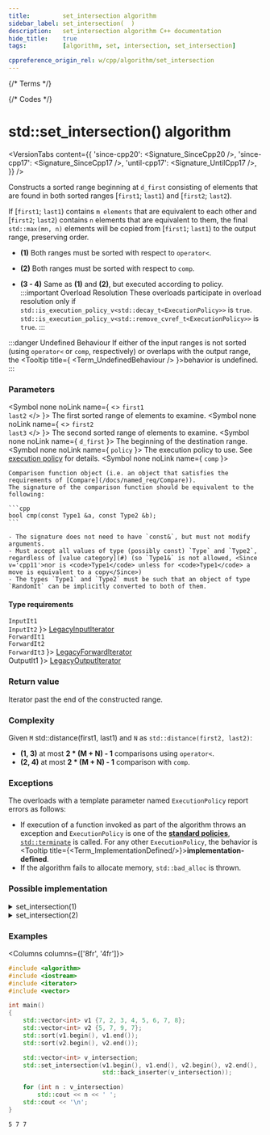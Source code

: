 ```yaml
---
title:         set_intersection algorithm
sidebar_label: set_intersection(  )
description:   set_intersection algorithm C++ documentation
hide_title:    true
tags:          [algorithm, set, intersection, set_intersection]

cppreference_origin_rel: w/cpp/algorithm/set_intersection
---
```



{/* Terms */}


{/* Codes */}


# std::set_intersection() algorithm

<VersionTabs content={{
  'since-cpp20': <Signature_SinceCpp20 />,
  'since-cpp17': <Signature_SinceCpp17 />,
  'until-cpp17': <Signature_UntilCpp17 />,
}} />

Constructs a sorted range beginning at `d_first` consisting of elements that are found in both sorted ranges [`first1`; `last1`) and [`first2`; `last2`).

If [`first1`; `last1`) contains `m elements` that are equivalent to each other and [`first2`; `last2`) contains `n` elements that are equivalent to them,
the final `std::max(mn, n)` elements will be copied from [`first1`; `last1`) to the output range, preserving order.

- **(1)** Both ranges must be sorted with respect to `operator<`.

- **(2)** Both ranges must be sorted with respect to `comp`.

- **(3 - 4)** Same as **(1)** and **(2)**, but executed according to policy.
	:::important Overload Resolution
	These overloads participate in overload resolution only if
	<Until v='cpp20'> <code>std::is_execution_policy_v&lt;std::decay_t&lt;ExecutionPolicy&gt;&gt;</code> is <code>true</code>. </Until>
	<Since v='cpp20'> <code>std::is_execution_policy_v&lt;std::remove_cvref_t&lt;ExecutionPolicy&gt;&gt;</code> is <code>true</code>. </Since>
	:::

:::danger Undefined Behaviour
If either of the input ranges is not sorted (using `operator<` or `comp`, respectively) or overlaps with the output range,
the <Tooltip title={ <Term_UndefinedBehaviour /> }>behavior is undefined</Tooltip>.
:::

### Parameters

<SymbolTable>

  <Symbol none noLink name={ <> <code>first1</code> <br/> <code>last2</code> </> }>
    The first sorted range of elements to examine.
  </Symbol>
  <Symbol none noLink name={ <> <code>first2</code> <br/> <code>last3</code> </> }>
    The second sorted range of elements to examine.
  </Symbol>
  <Symbol none noLink name={ <code>d_first</code> }>
    The beginning of the destination range.
  </Symbol>
  <Symbol none noLink name={ <code>policy</code> }>
    The execution policy to use. See <a href="">execution policy</a> for details.
  </Symbol>
  <Symbol none noLink name={ <code>comp</code> }>

    Comparison function object (i.e. an object that satisfies the requirements of [Compare](/docs/named_req/Compare)).
    The signature of the comparison function should be equivalent to the following:

    ```cpp
    bool cmp(const Type1 &a, const Type2 &b);
    ```

    - The signature does not need to have `const&`, but must not modify arguments.
    - Must accept all values of type (possibly const) `Type` and `Type2`, regardless of [value category](#) (so `Type1&` is not allowed, <Since v='cpp11'>nor is <code>Type1</code> unless for <code>Type1</code> a move is equivalent to a copy</Since>)
    - The types `Type1` and `Type2` must be such that an object of type `RandomIt` can be implicitly converted to both of them.
  </Symbol>
</SymbolTable>

#### Type requirements

<SymbolTable>
  <Symbol none noLink name={ <> <code>InputIt1</code> <br/> <code>InputIt2</code> </> }>
    <a href="/docs/named_req/LegacyInputIterator">LegacyInputIterator</a> <br/>
  </Symbol>
  <Symbol none noLink name={ <> <code>ForwardIt1</code> <br/> <code>ForwardIt2</code> <br/> <code>ForwardIt3</code></> }>
    <a href="/docs/named_req/LegacyForwardIterator">LegacyForwardIterator</a> <br/>
  </Symbol>
  <Symbol none noLink name={ <code>OutputIt1</code> }>
    <a href="/docs/named_req/LegacyOutputIterator">LegacyOutputIterator</a>
  </Symbol>
</SymbolTable>

### Return value

Iterator past the end of the constructed range.

### Complexity

Given `M` std::distance(first1, last1) and `N` as `std::distance(first2, last2)`:

- **(1, 3)** at most **2 \* (M + N) - 1** comparisons using `operator<`.
- **(2, 4)** at most **2 \* (M + N) - 1** comparison with `comp`.

### Exceptions

The overloads with a template parameter named `ExecutionPolicy` report errors as follows:
- If execution of a function invoked as part of the algorithm throws an exception and `ExecutionPolicy` is one of the [**standard policies**](#), [`std::terminate`](#) is called.
	For any other `ExecutionPolicy`, the behavior is <Tooltip title={<Term_ImplementationDefined/>}>**implementation-defined**</Tooltip>.
- If the algorithm fails to allocate memory, `std::bad_alloc` is thrown.

### Possible implementation

<details>
<summary>set_intersection(1)</summary>

```cpp
template<class InputIt1, class InputIt2, class OutputIt>
OutputIt set_intersection(InputIt1 first1, InputIt1 last1,
                          InputIt2 first2, InputIt2 last2, OutputIt d_first)
{
    while (first1 != last1 && first2 != last2)
    {
        if (*first1 < *first2)
            ++first1;
        else
        {
            if (!(*first2 < *first1))
                *d_first++ = *first1++; // *first1 and *first2 are equivalent.
            ++first2;
        }
    }
    return d_first;
}
```

</details>

<details>
<summary>set_intersection(2)</summary>

```cpp
template<class InputIt1, class InputIt2, class OutputIt, class Compare>
OutputIt set_intersection(InputIt1 first1, InputIt1 last1,
                          InputIt2 first2, InputIt2 last2, OutputIt d_first, Compare comp)
{
    while (first1 != last1 && first2 != last2)
    {
        if (comp(*first1, *first2))
            ++first1;
        else
        {
            if (!comp(*first2, *first1))
                *d_first++ = *first1++; // *first1 and *first2 are equivalent.
            ++first2;
        }
    }
    return d_first;
}
```

</details>

### Examples

<Columns columns={['8fr', '4fr']}>
<div>

```cpp title='Main.cpp' showLineNumbers
#include <algorithm>
#include <iostream>
#include <iterator>
#include <vector>

int main()
{
    std::vector<int> v1 {7, 2, 3, 4, 5, 6, 7, 8};
    std::vector<int> v2 {5, 7, 9, 7};
    std::sort(v1.begin(), v1.end());
    std::sort(v2.begin(), v2.end());

    std::vector<int> v_intersection;
    std::set_intersection(v1.begin(), v1.end(), v2.begin(), v2.end(),
                          std::back_inserter(v_intersection));

    for (int n : v_intersection)
        std::cout << n << ' ';
    std::cout << '\n';
}
```

</div>
<div>

```plaintext title="Possible Output"
5 7 7
```

</div>
</Columns>
